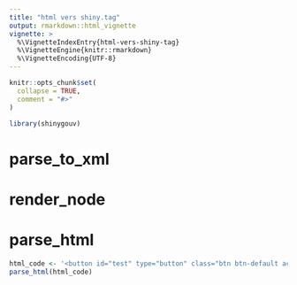```yaml
---
title: "html vers shiny.tag"
output: rmarkdown::html_vignette
vignette: >
  %\VignetteIndexEntry{html-vers-shiny-tag}
  %\VignetteEngine{knitr::rmarkdown}
  %\VignetteEncoding{UTF-8}
---
```


```r
knitr::opts_chunk$set(
  collapse = TRUE,
  comment = "#>"
)
```

```r
library(shinygouv)
```

<!-- WARNING - This vignette is generated by {fusen} from /dev/flat_tools.Rmd: do not edit by hand -->

# parse_to_xml

    

  
  

  


# render_node

# parse_html

```r
html_code <- '<button id="test" type="button" class="btn btn-default action-button">test</button>'
parse_html(html_code)
```

